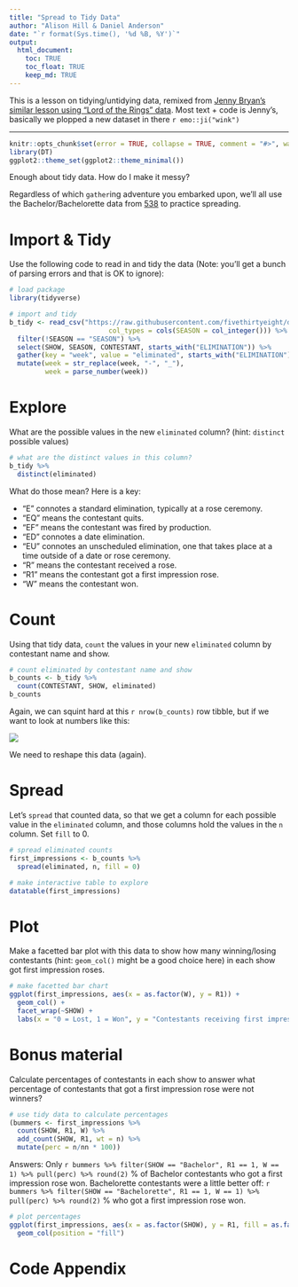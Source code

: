 ```yaml
---
title: "Spread to Tidy Data"
author: "Alison Hill & Daniel Anderson"
date: "`r format(Sys.time(), '%d %B, %Y')`"
output:
  html_document:
    toc: TRUE
    toc_float: TRUE
    keep_md: TRUE
---
```


This is a lesson on tidying/untidying data, remixed from [Jenny Bryan's similar lesson using "Lord of the Rings" data](https://github.com/jennybc/lotr-tidy). Most text + code is Jenny's, basically we plopped a new dataset in there `r emo::ji("wink")`

---

```r
knitr::opts_chunk$set(error = TRUE, collapse = TRUE, comment = "#>", warning = FALSE, message = FALSE)
library(DT)
ggplot2::theme_set(ggplot2::theme_minimal())
```

Enough about tidy data. How do I make it messy?

Regardless of which `gather`ing adventure you embarked upon, we'll all use the Bachelor/Bachelorette data from [538](https://github.com/fivethirtyeight/data/tree/master/bachelorette) to practice spreading.

# Import & Tidy

Use the following code to read in and tidy the data (Note: you'll get a bunch of parsing errors and that is OK to ignore):

```r
# load package
library(tidyverse)

# import and tidy
b_tidy <- read_csv("https://raw.githubusercontent.com/fivethirtyeight/data/master/bachelorette/bachelorette.csv",
                         col_types = cols(SEASON = col_integer())) %>% 
  filter(!SEASON == "SEASON") %>% 
  select(SHOW, SEASON, CONTESTANT, starts_with("ELIMINATION")) %>% 
  gather(key = "week", value = "eliminated", starts_with("ELIMINATION"), na.rm = TRUE) %>% 
  mutate(week = str_replace(week, "-", "_"),
         week = parse_number(week))

```

# Explore

What are the possible values in the new `eliminated` column? (hint: `distinct` possible values)

```r
# what are the distinct values in this column?
b_tidy %>% 
  distinct(eliminated)

```

What do those mean? Here is a key:

- "E" connotes a standard elimination, typically at a rose ceremony. 
- "EQ" means the contestant quits. 
- "EF" means the contestant was fired by production. 
- "ED" connotes a date elimination. 
- "EU" connotes an unscheduled elimination, one that takes place at a time outside of a date or rose ceremony.
- "R" means the contestant received a rose. 
- "R1" means the contestant got a first impression rose.
- "W" means the contestant won.



# Count 

Using that tidy data, `count` the values in your new `eliminated` column by contestant name and show.

```r
# count eliminated by contestant name and show
b_counts <- b_tidy %>% 
  count(CONTESTANT, SHOW, eliminated)
b_counts

```

Again, we can squint hard at this `r nrow(b_counts)` row tibble, but if we want to look at numbers like this:

![](https://fivethirtyeight.com/wp-content/uploads/2017/07/koeze-hickey-bachelor-3-update.png)

We need to reshape this data (again).

# Spread

Let's `spread` that counted data, so that we get a column for each possible value in the `eliminated` column, and those columns hold the values in the `n` column. Set `fill` to 0.

```r
# spread eliminated counts
first_impressions <- b_counts %>% 
  spread(eliminated, n, fill = 0) 

# make interactive table to explore
datatable(first_impressions)
```


# Plot


Make a facetted bar plot with this data to show how many winning/losing contestants (hint: `geom_col()` might be a good choice here) in each show got first impression roses.

```r
# make facetted bar chart
ggplot(first_impressions, aes(x = as.factor(W), y = R1)) +
  geom_col() +
  facet_wrap(~SHOW) +
  labs(x = "0 = Lost, 1 = Won", y = "Contestants receiving first impression roses")

```



# Bonus material

Calculate percentages of contestants in each show to answer what percentage of contestants that got a first impression rose were not winners?

```r
# use tidy data to calculate percentages
(bummers <- first_impressions %>% 
  count(SHOW, R1, W) %>% 
  add_count(SHOW, R1, wt = n) %>% 
  mutate(perc = n/nn * 100))

```

Answers: Only `r bummers %>% filter(SHOW == "Bachelor", R1 == 1, W == 1) %>% pull(perc) %>% round(2)` % of Bachelor contestants who got a first impression rose won. Bachelorette contestants were a little better off: `r bummers %>% filter(SHOW == "Bachelorette", R1 == 1, W == 1) %>% pull(perc) %>% round(2)` % who got a first impression rose won.

```r
# plot percentages
ggplot(first_impressions, aes(x = as.factor(SHOW), y = R1, fill = as.factor(W))) +
  geom_col(position = "fill")

```


# Code Appendix

```r
```



